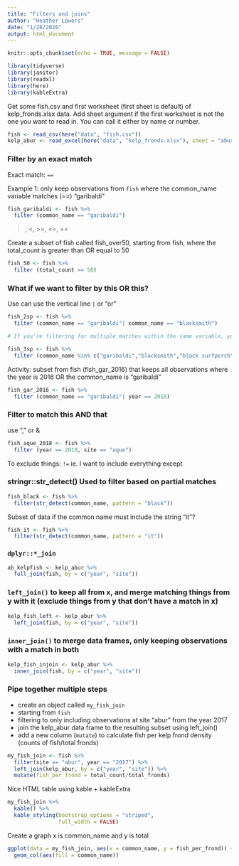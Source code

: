 ```yaml
---
title: "Filters and joins"
author: "Heather Lowers"
date: "1/28/2020"
output: html_document
---
```



```r

knitr::opts_chunk$set(echo = TRUE, message = FALSE)

library(tidyverse)
library(janitor)
library(readxl)
library(here)
library(kableExtra)
```

Get some fish.csv and first worksheet (first sheet is default) of kelp_fronds.xlsx data.  Add sheet argument if the first worksheet is not the one you want to read in.  You can call it either by name or number.

```r
fish <- read_csv(here("data", "fish.csv"))
kelp_abur <- read_excel(here("data", "kelp_fronds.xlsx"), sheet = "abur")
```

### Filter by an exact match

Exact match: `==`

Example 1: only keep observations from `fish` where the common_name variable matches (==) "garibaldi"

```r
fish_garibaldi <- fish %>% 
  filter (common_name == "garibaldi")
```

>, <, >=, <=, ==  

Create a subset of fish called fish_over50, starting from fish, where the total_count is greater than OR equal to 50

```r
fish_50 <- fish %>% 
  filter (total_count >= 50)
```

### What if we want to filter by this OR this?

Use can use the vertical line `|` or "or"


```r
fish_2sp <- fish %>% 
  filter (common_name == "garibaldi"| common_name == "blacksmith")

# If you're filtering for multiple matches within the same variable, you can use %in%

fish_3sp <- fish %>% 
  filter (common_name %in% c("garibaldi","blacksmith","black surfperch"))

```

Activity: subset from fish (fish_gar_2016) that keeps all observations where the year is 2016 OR the common_name is "garibaldi"

```r
fish_gar_2016 <- fish %>% 
  filter (common_name == "garibaldi"| year == 2016)
```

### Filter to match this AND that
use "," or &

```r
fish_aque_2018 <- fish %>% 
  filter (year == 2018, site == "aque")
```

To exclude things: `!=`  ie. I want to include everything except 

### stringr::str_detect()  Used to filter based on partial matches

```r
fish_black <- fish %>% 
  filter(str_detect(common_name, pattern = "black"))
```

Subset of data if the common name must include the string "it"?

```r
fish_it <- fish %>% 
  filter(str_detect(common_name, pattern = "it"))
```

### `dplyr::*_join`

```r
ab_kelpfish <- kelp_abur %>% 
  full_join(fish, by = c("year", "site"))
```

### `left_join()` to keep all from x, and merge matching things from y with it (exclude things from y that don't have a match in x)

```r
kelp_fish_left <- kelp_abur %>% 
  left_join(fish, by = c("year", "site"))
```

### `inner_join()` to merge data frames, only keeping observations with a match in both

```r
kelp_fish_injoin <- kelp_abur %>% 
  inner_join(fish, by = c("year", "site"))
```

### Pipe together multiple steps

- create an object called `my_fish_join`
- starting from `fish`
- filtering to only including observations at site "abur" from the year 2017
- join the kelp_abur data frame to the resulting subset using left_join()
- add a new column (`mutate`) to calculate fish per kelp frond density (counts of fish/total fronds)

```r
my_fish_join <- fish %>% 
  filter(site == "abur", year == "2017") %>% 
  left_join(kelp_abur, by = c("year", "site")) %>% 
  mutate(fish_per_frond = total_count/total_fronds)
```

Nice HTML table using kable + kableExtra

```r
my_fish_join %>% 
  kable() %>% 
  kable_styling(bootstrap_options = "striped",
                full_width = FALSE)
```

Create a graph x is common_name and y is total 

```r
ggplot(data = my_fish_join, aes(x = common_name, y = fish_per_frond)) + 
  geom_col(aes(fill = common_name))
```


